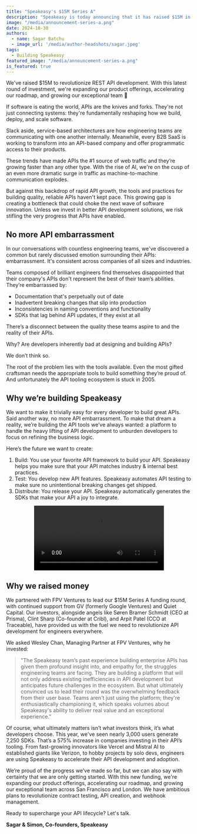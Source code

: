 ```yaml
---
title: "Speakeasy's $15M Series A"
description: "Speakeasy is today announcing that it has raised $15M in Series A funding from backers including Wesley Chan at FPV Ventures, GV and Quiet Capital."
image: "/media/announcement-series-a.png"
date: 2024-10-30
authors:
  - name: Sagar Batchu
  - image_url: '/media/author-headshots/sagar.jpeg'
tags:
  - Building Speakeasy
featured_image: "/media/announcement-series-a.png"
is_featured: true
---
```




<div className="Callout" data-title="TL;DR" data-variant="success">
We've raised $15M to revolutionize REST API development. With this latest round of investment, we're expanding our product offerings, accelerating our roadmap, and growing our exceptional team 🚀
</div>

If software is eating the world, APIs are the knives and forks. They're not just connecting systems: they're fundamentally reshaping how we build, deploy, and scale software.

Slack aside, service-based architectures are how engineering teams are communicating with one another internally. Meanwhile, every B2B SaaS is working to transform into an API-based company and offer programmatic access to their products.

These trends have made APIs the #1 source of web traffic and they’re growing faster than any other type. With the rise of AI, we're on the cusp of an even more dramatic surge in traffic as machine-to-machine communication explodes.

But against this backdrop of rapid API growth, the tools and practices for building quality, reliable APIs haven't kept pace. This growing gap is creating a bottleneck that could choke the next wave of software innovation. Unless we invest in better API development solutions, we risk stifling the very progress that APIs have enabled.

## No more API embarrassment

In our conversations with countless engineering teams, we've discovered a common but rarely discussed emotion surrounding their APIs: embarrassment. It's consistent across companies of all sizes and industries.

Teams composed of brilliant engineers find themselves disappointed that their company's APIs don't represent the best of their team’s abilities. They’re embarrassed by:

- Documentation that's perpetually out of date
- Inadvertent breaking changes that slip into production
- Inconsistencies in naming conventions and functionality
- SDKs that lag behind API updates, if they exist at all
  
There’s a disconnect between the quality these teams aspire to and the reality of their APIs.

Why? Are developers inherently bad at designing and building APIs?

We don’t think so.

The root of the problem lies with the tools available. Even the most gifted craftsman needs the appropriate tools to build something they’re proud of. And unfortunately the API tooling ecosystem is stuck in 2005.

## Why we’re building Speakeasy

We want to make it trivially easy for every developer to build great APIs. Said another way, no more API embarrassment. To make that dream a reality, we’re building the API tools we’ve always wanted: a platform to handle the heavy lifting of API development to unburden developers to focus on refining the business logic.

Here’s the future we want to create:

1. Build: You use your favorite API framework to build your API. Speakeasy helps you make sure that your API matches industry & internal best practices.
2. Test: You develop new API features. Speakeasy automates API testing to make sure no unintentional breaking changes get shipped.
3. Distribute: You release your API. Speakeasy automatically generates the SDKs that make your API a joy to integrate.


<div align="center" className="mt-10" >
  <video controls={false} loop={true} autoPlay={true} width="70%">
    <source src={video_url} type="video/mp4" />
  </video>
</div>

## Why we raised money

We partnered with FPV Ventures to lead our $15M Series A funding round, with continued support from GV (formerly Google Ventures) and Quiet Capital. Our investors, alongside angels like Søren Bramer Schmidt (CEO at Prisma), Clint Sharp (Co-founder at Cribl), and Arpit Patel (CCO at Traceable), have provided us with the fuel we need to revolutionize API development for engineers everywhere.

We asked Wesley Chan, Managing Partner at FPV Ventures, why he invested:

> "The Speakeasy team’s past experience building enterprise APIs has given them profound insight into, and empathy for, the struggles engineering teams are facing. They are building a platform that will not only address existing inefficiencies in API development but anticipates future challenges in the ecosystem. But what ultimately convinced us to lead their round was the overwhelming feedback from their user base. Teams aren't just using the platform; they're enthusiastically championing it, which speaks volumes about Speakeasy's ability to deliver real value and an exceptional experience."
>

Of course, what ultimately matters isn’t what investors think, it’s what developers choose. This year, we've seen nearly 3,000 users generate 7,250 SDKs. That’s a 575% increase in companies investing in their API’s tooling. From fast-growing innovators like Vercel and Mistral AI to established giants like Verizon, to hobby projects by solo devs, engineers are using Speakeasy to accelerate their API development and adoption.


<div className="mt-10 flex justify-center">
  <div className="Image"
    data-src={teamImage} 
    data-alt="Speakeasy Team" 
    data-width={400}  
    data-height={300} 
    data-style={{ width: '70%', height: 'auto', align: 'center' }}
  />
</div>

We’re proud of the progress we’ve made so far, but we can also say with certainty that we are  only getting started. With this new funding, we're expanding our product offerings, accelerating our roadmap, and growing our exceptional team across San Francisco and London. We have ambitious plans to revolutionize contract testing, API creation, and webhook management.

Ready to supercharge your API lifecycle? Let's talk.

**Sagar & Simon, Co-founders, Speakeasy**
